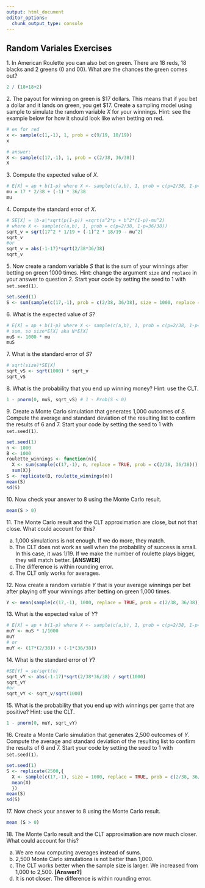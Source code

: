 ```yaml
---
output: html_document
editor_options: 
  chunk_output_type: console
---
```

## Random Variales Exercises


1\. In American Roulette you can also bet on green. There are 18 reds, 18 blacks and 2 greens (0 and 00). What are the chances the green comes out?

```r
2 / (18+18+2)
```

2\. The payout for winning on green is \$17 dollars. This means that if you bet a dollar and it lands on green, you get \$17. Create a sampling model using sample to simulate the random variable $X$ for your winnings. Hint: see the example below for how it should look like when betting on red.

```r
# ex for red
x <- sample(c(1,-1), 1, prob = c(9/19, 10/19))
x

# answer:
X <- sample(c(17,-1), 1, prob = c(2/38, 36/38))
X
```

3\. Compute the expected value of $X$.

```r
# E[X] = ap + b(1-p) where X <- sample(c(a,b), 1, prob = c(p=2/38, 1-p=36/38))
mu = 17 * 2/38 + (-1) * 36/38
mu
```

4\. Compute the standard error of $X$.

```r
# SE[X] = |b-a|*sqrt(p(1-p)) =sqrt(a^2*p + b^2*(1-p)-mu^2)
# where X <- sample(c(a,b), 1, prob = c(p=2/38, 1-p=36/38))
sqrt_v = sqrt(17^2 * 1/19 + (-1)^2 * 18/19 - mu^2)
sqrt_v
#or
sqrt_v = abs(-1-17)*sqrt(2/38*36/38)
sqrt_v
```
    
5\. Now create a random variable $S$ that is the sum of your winnings after betting on green 1000 times. Hint: change the argument `size` and `replace` in your answer to question 2. Start your code by setting the seed to 1 with `set.seed(1)`.

```r
set.seed(1)
S <- sum(sample(c(17,-1), prob = c(2/38, 36/38), size = 1000, replace = T))
```

6\. What is the expected value of $S$?

```r
# E[X] = ap + b(1-p) where X <- sample(c(a,b), 1, prob = c(p=2/38, 1-p=36/38))
# sum, so size*E[X] aka N*E[X]
muS <- 1000 * mu
muS
```

7\. What is the standard error of $S$?

```r
# sqrt(size)*SE[X]
sqrt_vS <- sqrt(1000) * sqrt_v
sqrt_vS
```

8\. What is the probability that you end up winning money? Hint: use the CLT.

```r
1 - pnorm(0, muS, sqrt_vS) # 1 - Prob(S < 0)
```

9\. Create a Monte Carlo simulation that generates 1,000 outcomes of $S$. Compute the average and standard deviation of the resulting list to confirm the results of 6 and 7. Start your code by setting the seed to 1 with `set.seed(1)`.

```r
set.seed(1)
n <- 1000
B <- 1000
roulette_winnings <- function(n){
  X <- sum(sample(c(17,-1), n, replace = TRUE, prob = c(2/38, 36/38)))
  sum(X)}
S <- replicate(B, roulette_winnings(n))
mean(S)
sd(S)
```

10\. Now check your answer to 8 using the Monte Carlo result. 

```r
mean(S > 0)
```

11\. The Monte Carlo result and the CLT approximation are close, but not that close. What could account for this?

a. 1,000 simulations is not enough. If we do more, they match.
b. The CLT does not work as well when the probability of success is small. In this case, it was 1/19. If we make the number of roulette plays bigger, they will match better. **[ANSWER]**
c. The difference is within rounding error.
d. The CLT only works for averages.


12\. Now create a random variable $Y$ that is your average winnings per bet after playing off your winnings after betting on green 1,000 times.

```r
Y <- mean(sample(c(17,-1), 1000, replace = TRUE, prob = c(2/38, 36/38)))
```

13\. What is the expected value of $Y$?

```r
# E[X] = ap + b(1-p) where X <- sample(c(a,b), 1, prob = c(p=2/38, 1-p=36/38))
muY <- muS * 1/1000
muY
# or
muY <- (17*(2/38)) + (-1*(36/38))
```

14\. What is the standard error of $Y$?

```r
#SE[Y] = se/sqrt(n)
sqrt_vY <- abs(-1-17)*sqrt(2/38*36/38) / sqrt(1000)
sqrt_vY
#or
sqrt_vY <- sqrt_v/sqrt(1000)
```

15\. What is the probability that you end up with winnings per game that are positive? Hint: use the CLT.

```r
1 - pnorm(0, muY, sqrt_vY)
```

16\. Create a Monte Carlo simulation that generates 2,500 outcomes of $Y$. Compute the average and standard deviation of the resulting list to confirm the results of 6 and 7. Start your code by setting the seed to 1 with `set.seed(1)`.

```r
set.seed(1)
S <- replicate(2500,{
  X <- sample(c(17,-1), size = 1000, replace = TRUE, prob = c(2/38, 36/38))
  mean(X)
  })
mean(S)
sd(S)
```

17\. Now check your answer to 8 using the Monte Carlo result. 

```r
mean (S > 0)
```

18\. The Monte Carlo result and the CLT approximation are now much closer.  What could account for this?

a. We are now computing averages instead of sums.
b. 2,500 Monte Carlo simulations is not better than 1,000.
c. The CLT works better when the sample size is larger. We increased from 1,000 to 2,500. **[Answer?]**
d. It is not closer. The difference is within rounding error.

